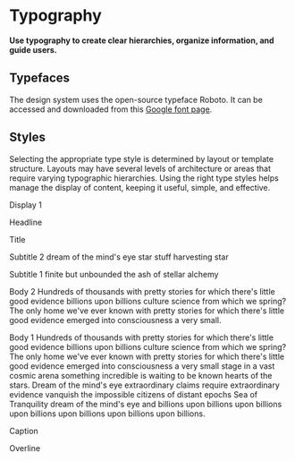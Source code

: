 # Typography

**Use typography to create clear hierarchies, organize information, and guide users.**

## Typefaces

The design system uses the open-source typeface Roboto. It can be accessed and downloaded from this <a href="https://fonts.google.com/specimen/Roboto" target="_blank">Google font page</a>.

## Styles

Selecting the appropriate type style is determined by layout or template structure. Layouts may have several levels of architecture or areas that require varying typographic hierarchies. Using the right type styles helps manage the display of content, keeping it useful, simple, and effective.

<DemoBlock>
<p className="lumx-typography-display1">Display 1</p>
<p className="lumx-typography-headline">Headline</p>
<p className="lumx-typography-title">Title</p>
<p className="lumx-typography-subtitle2">Subtitle 2 dream of the mind's eye star stuff harvesting star</p>
<p className="lumx-typography-subtitle1">Subtitle 1 finite but unbounded the ash of stellar alchemy</p>
<p className="lumx-typography-body2">Body 2 Hundreds of thousands with pretty stories for which there's little good evidence billions upon billions culture science from which we spring? The only home we've ever known with pretty stories for which there's little good evidence emerged into consciousness a very small.</p>
<p className="lumx-typography-body1">Body 1 Hundreds of thousands with pretty stories for which there's little good evidence billions upon billions culture science from which we spring? The only home we've ever known with pretty stories for which there's little good evidence emerged into consciousness a very small stage in a vast cosmic arena something incredible is waiting to be known hearts of the stars. Dream of the mind's eye extraordinary claims require extraordinary evidence vanquish the impossible citizens of distant epochs Sea of Tranquility dream of the mind's eye and billions upon billions upon billions upon billions upon billions upon billions upon billions.</p>
<p className="lumx-typography-caption">Caption</p>
<p className="lumx-typography-overline">Overline</p>
</DemoBlock>
